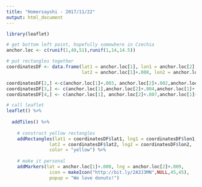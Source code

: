 ```yaml
---
title: "Homersayshi - 2017/11/22"
output: html_document
---
```


```r
library(leaflet)

# get bottom left point, hopefully somewhere in Czechia
anchor.loc <- c(runif(1,49,51),runif(1,14,14.5))

# put rectangles together
coordinatesDF <- data.frame(lat1 = anchor.loc[1], lon1 = anchor.loc[2],
                            lat2 = anchor.loc[1]+.008, lon2 = anchor.loc[2]+.002)

coordinatesDF[2,] <-c(anchor.loc[1]+.003, anchor.loc[2]+.002,anchor.loc[1]+.005,anchor.loc[2]+.004)
coordinatesDF[3,] <- c(anchor.loc[1],anchor.loc[2]+.004,anchor.loc[1]+.008,anchor.loc[2]+.006)
coordinatesDF[4,] <- c(anchor.loc[1], anchor.loc[2]+.007,anchor.loc[1]+.008, anchor.loc[2]+.009)

# call leaflet
leaflet() %>% 
  
  addTiles() %>%
    
    # construct yellow rectangles
    addRectangles(lat1 = coordinatesDF$lat1, lng1 = coordinatesDF$lon1,
                lat2 = coordinatesDF$lat2, lng2 = coordinatesDF$lon2,
                color = "yellow") %>%
    
    # make it personal        
    addMarkers(lat = anchor.loc[1]+.008, lng = anchor.loc[2]+.009,
                icon = makeIcon("http://bit.ly/2A3J3MN",NULL,45,45),
                popup = "We love donuts!")
  
```


